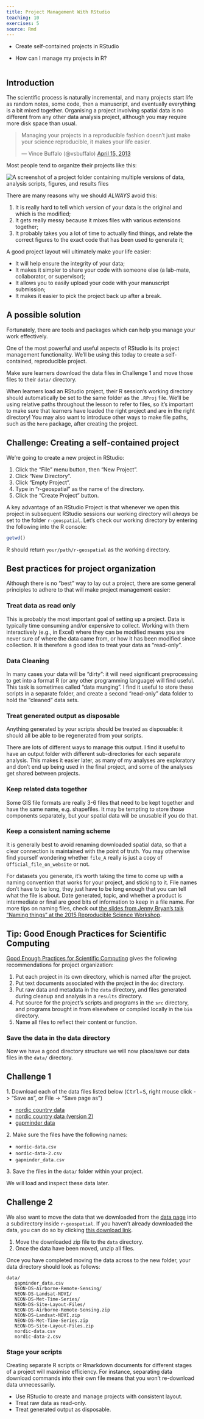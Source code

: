 ```yaml
---
title: Project Management With RStudio
teaching: 10
exercises: 5
source: Rmd
---
```


::::::::::::::::::::::::::::::::::::::: objectives

- Create self-contained projects in RStudio

::::::::::::::::::::::::::::::::::::::::::::::::::

:::::::::::::::::::::::::::::::::::::::: questions

- How can I manage my projects in R?

::::::::::::::::::::::::::::::::::::::::::::::::::

```r
```

## Introduction

The scientific process is naturally incremental, and many projects start life as
random notes, some code, then a manuscript, and eventually everything is a bit
mixed together. Organising a project involving spatial data is no different from
any other data analysis project, although you may require more disk space than
usual.

<div class="text-center">

<blockquote class="twitter-tweet"><p>Managing your projects in a reproducible fashion doesn't just make your science reproducible, it makes your life easier.</p>— Vince Buffalo (@vsbuffalo) <a href="https://twitter.com/vsbuffalo/status/323638476153167872">April 15, 2013</a></blockquote>

<script async src="//platform.twitter.com/widgets.js" charset="utf-8"></script>

</div>

Most people tend to organize their projects like this:

![](fig/bad_layout.png){alt='A screenshot of a project folder containing multiple versions of data, analysis scripts, figures, and results files'}

There are many reasons why we should *ALWAYS* avoid this:

1. It is really hard to tell which version of your data is
  the original and which is the modified;
2. It gets really messy because it mixes files with various
  extensions together;
3. It probably takes you a lot of time to actually find
  things, and relate the correct figures to the exact code
  that has been used to generate it;

A good project layout will ultimately make your life easier:

- It will help ensure the integrity of your data;
- It makes it simpler to share your code with someone else
  (a lab-mate, collaborator, or supervisor);
- It allows you to easily upload your code with your manuscript submission;
- It makes it easier to pick the project back up after a break.

## A possible solution

Fortunately, there are tools and packages which can help you manage your work effectively.

One of the most powerful and useful aspects of RStudio is its project management
functionality. We'll be using this today to create a self-contained, reproducible
project.

:::::::::::::::::::::::::::::::::::::::  instructor

Make sure learners download the data files in Challenge 1 and move those files
to their `data/` directory.

When learners load an RStudio project, their R session's working directory should
automatically be set to the same folder as the `.RProj` file. We'll be using relative
paths throughout the lesson to refer to files, so it's important to make sure that
learners have loaded the right project and are in the right directory! You may also
want to introduce other ways to make file paths, such as the `here` package, after
creating the project.

:::::::::::::::::::::::::::::::::::::::  

:::::::::::::::::::::::::::::::::::::::  challenge

## Challenge: Creating a self-contained project

We're going to create a new project in RStudio:

1. Click the "File" menu button, then "New Project".
2. Click "New Directory".
3. Click "Empty Project".
4. Type in "r-geospatial" as the name of the directory.
5. Click the "Create Project" button.
  

::::::::::::::::::::::::::::::::::::::::::::::::::

A key advantage of an RStudio Project is that whenever we open this project in
subsequent RStudio sessions our working directory will *always* be set to the
folder `r-geospatial`.
Let's check our working directory by entering the following into the R console:

```r
getwd()
```

R should return `your/path/r-geospatial` as the working directory.

## Best practices for project organization

Although there is no "best" way to lay out a project, there are some general
principles to adhere to that will make project management easier:

### Treat data as read only

This is probably the most important goal of setting up a project. Data is
typically time consuming and/or expensive to collect. Working with them
interactively (e.g., in Excel) where they can be modified means you are never
sure of where the data came from, or how it has been modified since collection.
It is therefore a good idea to treat your data as "read-only".

### Data Cleaning

In many cases your data will be "dirty": it will need significant preprocessing
to get into a format R (or any other programming language) will find useful. This
task is sometimes called "data munging". I find it useful to store these scripts
in a separate folder, and create a second "read-only" data folder to hold the
"cleaned" data sets.

### Treat generated output as disposable

Anything generated by your scripts should be treated as disposable: it should
all be able to be regenerated from your scripts.

There are lots of different ways to manage this output. I find it useful to
have an output folder with different sub-directories for each separate
analysis. This makes it easier later, as many of my analyses are exploratory
and don't end up being used in the final project, and some of the analyses
get shared between projects.

### Keep related data together

Some GIS file formats are really 3-6 files that need to be kept together and have the same name,
e.g. shapefiles. It may be tempting to store those components separately,
but your spatial data will be unusable if you do that.

### Keep a consistent naming scheme

It is generally best to avoid renaming downloaded spatial data,
so that a clear connection is maintained with the point of truth.
You may otherwise find yourself wondering whether `file_A` really is just a copy of `Official_file_on_website` or not.

For datasets you generate, it's worth taking the time to come up with a naming convention that works for your project,
and sticking to it. File names don't have to be long, they just have to be long enough that you can tell what the file
is about. Date generated, topic, and whether a product is intermediate or final are good bits of information to keep
in a file name. For more tips on naming files, check out [the slides from Jenny Bryan's talk "Naming things" at the 2015 Reproducible Science Workshop](https://speakerdeck.com/jennybc/how-to-name-files).

:::::::::::::::::::::::::::::::::::::::::  callout

## Tip: Good Enough Practices for Scientific Computing

[Good Enough Practices for Scientific Computing](https://github.com/swcarpentry/good-enough-practices-in-scientific-computing/blob/gh-pages/good-enough-practices-for-scientific-computing.pdf) gives the following recommendations for project organization:

1. Put each project in its own directory, which is named after the project.
2. Put text documents associated with the project in the `doc` directory.
3. Put raw data and metadata in the `data` directory, and files generated during cleanup and analysis in a `results` directory.
4. Put source for the project's scripts and programs in the `src` directory, and programs brought in from elsewhere or compiled locally in the `bin` directory.
5. Name all files to reflect their content or function.

::::::::::::::::::::::::::::::::::::::::::::::::::

### Save the data in the data directory

Now we have a good directory structure we will now place/save our data files in the `data/` directory.

:::::::::::::::::::::::::::::::::::::::  challenge

## Challenge 1

1\. Download each of the data files listed below (<kbd>Ctrl</kbd>\+<kbd>S</kbd>, right mouse click -> "Save as", or File -> "Save page as")

- [nordic country data](https://datacarpentry.org/r-intro-geospatial/data/nordic-data.csv)
- [nordic country data (version 2)](https://datacarpentry.org/r-intro-geospatial/data/nordic-data-2.csv)
- [gapminder data](https://datacarpentry.org/r-intro-geospatial/data/gapminder_data.csv)

2\. Make sure the files have the following names:

- `nordic-data.csv`
- `nordic-data-2.csv`
- `gapminder_data.csv`

3\. Save the files in the `data/` folder within your project.

We will load and inspect these data later.


::::::::::::::::::::::::::::::::::::::::::::::::::

:::::::::::::::::::::::::::::::::::::::  challenge

## Challenge 2

We also want to move the data that we downloaded from the [data page](https://datacarpentry.org/geospatial-workshop/data/) into a subdirectory
inside `r-geospatial`. If you haven't already downloaded the data, you can do so by clicking
[this download link](https://ndownloader.figshare.com/articles/2009586/versions/10).

1. Move the downloaded zip file to the `data` directory.
2. Once the data have been moved, unzip all files.
  

::::::::::::::::::::::::::::::::::::::::::::::::::

Once you have completed moving the data across to the new folder,
your data directory should look as follows:

```
data/
   gapminder_data.csv
   NEON-DS-Airborne-Remote-Sensing/
   NEON-DS-Landsat-NDVI/
   NEON-DS-Met-Time-Series/
   NEON-DS-Site-Layout-Files/
   NEON-DS-Airborne-Remote-Sensing.zip
   NEON-DS-Landsat-NDVI.zip
   NEON-DS-Met-Time-Series.zip
   NEON-DS-Site-Layout-Files.zip
   nordic-data.csv
   nordic-data-2.csv
```

### Stage your scripts

Creating separate R scripts or Rmarkdown documents for different stages of a project will maximise efficiency.
For instance, separating data download commands into their own file means that you won't re-download data unnecessarily.

:::::::::::::::::::::::::::::::::::::::: keypoints

- Use RStudio to create and manage projects with consistent layout.
- Treat raw data as read-only.
- Treat generated output as disposable.

::::::::::::::::::::::::::::::::::::::::::::::::::


